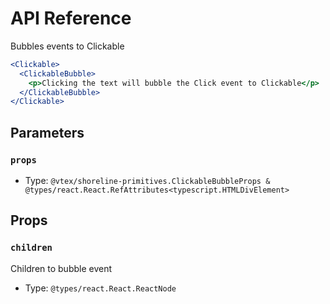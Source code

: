# API Reference

Bubbles events to Clickable

```jsx
<Clickable>
  <ClickableBubble>
    <p>Clicking the text will bubble the Click event to Clickable</p>
  </ClickableBubble>
</Clickable>
```

## Parameters

### `props`

- Type: `@vtex/shoreline-primitives.ClickableBubbleProps & @types/react.React.RefAttributes<typescript.HTMLDivElement>`

## Props

### `children`

Children to bubble event

- Type: `@types/react.React.ReactNode`
